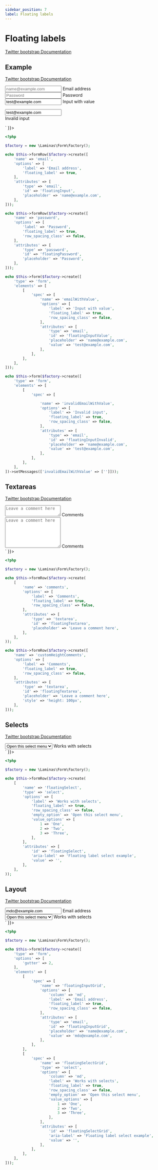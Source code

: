 ```yaml
---
sidebar_position: 7
label: Floating labels
---
```



# Floating labels

[Twitter bootstrap Documentation](https://getbootstrap.com/docs/5.1/forms/floating-labels)

## Example

[Twitter bootstrap Documentation](https://getbootstrap.com/docs/5.1/forms/floating-labels/#example)

<Tabs>
<TabItem value="result" label="Result" default>
  <HtmlCode bootstrapVersion="5.1">
      <div dangerouslySetInnerHTML={{ __html: `<div class="form-floating mb-3">
    <input class="form-control" id="floatingInput" name="email" placeholder="name@example.com" type="email" value="">
    <label for="floatingInput">Email address</label>
</div>
<div class="form-floating">
    <input class="form-control" id="floatingPassword" name="password" placeholder="Password" type="password" value="">
    <label for="floatingPassword">Password</label>
</div>
<form id="form" method="POST" name="form" role="form">
    <div class="form-floating">
        <input class="form-control" id="floatingInputValue" name="emailWithValue" placeholder="name@example.com" type="email" value="test@example.com">
        <label for="floatingInputValue">Input with value</label>
    </div>
</form>
<form class="was-validated" id="form" method="POST" name="form" role="form">
    <div class="form-floating has-error">
        <input class="form-control is-invalid" id="floatingInputInvalid" name="invalidEmailWithValue" placeholder="name@example.com" type="email" value="test@example.com">
        <div class="invalid-feedback"></div>
        <label for="floatingInputInvalid">Invalid input</label>
    </div>
</form>` }}></div>
  </HtmlCode>
</TabItem>
<TabItem value="source" label="Source">

```php
<?php

$factory = new \Laminas\Form\Factory();

echo $this->formRow($factory->create([
    'name' => 'email',
    'options' => [
        'label' => 'Email address',
        'floating_label' => true,
    ],
    'attributes' => [
        'type' => 'email',
        'id' => 'floatingInput',
        'placeholder' => 'name@example.com',
    ],
]));

echo $this->formRow($factory->create([
    'name' => 'password',
    'options' => [
        'label' => 'Password',
        'floating_label' => true,
        'row_spacing_class' => false,
    ],
    'attributes' => [
        'type' => 'password',
        'id' => 'floatingPassword',
        'placeholder' => 'Password',
    ],
]));

echo $this->form($factory->create([
    'type' => 'form',
    'elements' => [
        [
            'spec' => [
                'name' => 'emailWithValue',
                'options' => [
                    'label' => 'Input with value',
                    'floating_label' => true,
                    'row_spacing_class' => false,
                ],
                'attributes' => [
                    'type' => 'email',
                    'id' => 'floatingInputValue',
                    'placeholder' => 'name@example.com',
                    'value' => 'test@example.com',
                ],
            ],
        ],
    ],
]));

echo $this->form($factory->create([
    'type' => 'form',
    'elements' => [
        [
            'spec' => [

                'name' => 'invalidEmailWithValue',
                'options' => [
                    'label' => 'Invalid input',
                    'floating_label' => true,
                    'row_spacing_class' => false,
                ],
                'attributes' => [
                    'type' => 'email',
                    'id' => 'floatingInputInvalid',
                    'placeholder' => 'name@example.com',
                    'value' => 'test@example.com',
                ],
            ],
        ],
    ],
])->setMessages(['invalidEmailWithValue' => ['']]));
```

</TabItem>
</Tabs>

## Textareas

[Twitter bootstrap Documentation](https://getbootstrap.com/docs/5.1/forms/floating-labels/#textareas)

<Tabs>
<TabItem value="result" label="Result" default>
  <HtmlCode bootstrapVersion="5.1">
      <div dangerouslySetInnerHTML={{ __html: `<div class="form-floating">
    <textarea class="form-control" id="floatingTextarea" name="comments" placeholder="Leave a comment here"></textarea>
    <label for="floatingTextarea">Comments</label>
</div>
<div class="form-floating">
    <textarea class="form-control" id="floatingTextarea" name="customHeightComments" placeholder="Leave a comment here" style="height: 100px;"></textarea>
    <label for="floatingTextarea">Comments</label>
</div>` }}></div>
  </HtmlCode>
</TabItem>
<TabItem value="source" label="Source">

```php
<?php

$factory = new \Laminas\Form\Factory();

echo $this->formRow($factory->create(
    [
        'name' => 'comments',
        'options' => [
            'label' => 'Comments',
            'floating_label' => true,
            'row_spacing_class' => false,
        ],
        'attributes' => [
            'type' => 'textarea',
            'id' => 'floatingTextarea',
            'placeholder' => 'Leave a comment here',
        ],
    ],
));

echo $this->formRow($factory->create([
    'name' => 'customHeightComments',
    'options' => [
        'label' => 'Comments',
        'floating_label' => true,
        'row_spacing_class' => false,
    ],
    'attributes' => [
        'type' => 'textarea',
        'id' => 'floatingTextarea',
        'placeholder' => 'Leave a comment here',
        'style' => 'height: 100px',
    ],
]));
```

</TabItem>
</Tabs>

## Selects

[Twitter bootstrap Documentation](https://getbootstrap.com/docs/5.1/forms/floating-labels/#selects)

<Tabs>
<TabItem value="result" label="Result" default>
  <HtmlCode bootstrapVersion="5.1">
      <div dangerouslySetInnerHTML={{ __html: `<div class="form-floating">
    <select aria-label="Floating label select example" class="form-select" id="floatingSelect" name="floatingSelect">
        <option selected value="">Open this select menu</option>
        <option value="1">One</option>
        <option value="2">Two</option>
        <option value="3">Three</option>
    </select>
    <label for="floatingSelect">Works with selects</label>
</div>` }}></div>
  </HtmlCode>
</TabItem>
<TabItem value="source" label="Source">

```php
<?php

$factory = new \Laminas\Form\Factory();

echo $this->formRow($factory->create(
    [
        'name' => 'floatingSelect',
        'type' => 'select',
        'options' => [
            'label' => 'Works with selects',
            'floating_label' => true,
            'row_spacing_class' => false,
            'empty_option' => 'Open this select menu',
            'value_options' => [
                1 => 'One',
                2 => 'Two',
                3 => 'Three',
            ],
        ],
        'attributes' => [
            'id' => 'floatingSelect',
            'aria-label' => 'Floating label select example',
            'value' => '',
        ],
    ],
));
```

</TabItem>
</Tabs>

## Layout

[Twitter bootstrap Documentation](https://getbootstrap.com/docs/5.1/forms/floating-labels/#layout)

<Tabs>
<TabItem value="result" label="Result" default>
  <HtmlCode bootstrapVersion="5.1">
      <div dangerouslySetInnerHTML={{ __html: `<form id="form" method="POST" name="form" role="form">
    <div class="g-2 row">
        <div class="col-md form-floating">
            <input class="form-control" id="floatingInputGrid" name="floatingInputGrid" placeholder="name@example.com" type="email" value="mdo@example.com">
            <label for="floatingInputGrid">Email address</label>
        </div>
        <div class="col-md form-floating">
            <select aria-label="Floating label select example" class="form-select" id="floatingSelectGrid" name="floatingSelectGrid">
                <option selected value="">Open this select menu</option>
                <option value="1">One</option>
                <option value="2">Two</option>
                <option value="3">Three</option>
            </select>
            <label for="floatingSelectGrid">Works with selects</label>
        </div>
    </div>
</form>` }}></div>
  </HtmlCode>
</TabItem>
<TabItem value="source" label="Source">

```php
<?php

$factory = new \Laminas\Form\Factory();

echo $this->form($factory->create([
    'type' => 'form',
    'options' => [
        'gutter' => 2,
    ],
    'elements' => [
        [
            'spec' => [
                'name' => 'floatingInputGrid',
                'options' => [
                    'column' => 'md',
                    'label' => 'Email address',
                    'floating_label' => true,
                    'row_spacing_class' => false,
                ],
                'attributes' => [
                    'type' => 'email',
                    'id' => 'floatingInputGrid',
                    'placeholder' => 'name@example.com',
                    'value' => 'mdo@example.com',
                ],
            ],
        ],
        [
            'spec' => [
                'name' => 'floatingSelectGrid',
                'type' => 'select',
                'options' => [
                    'column' => 'md',
                    'label' => 'Works with selects',
                    'floating_label' => true,
                    'row_spacing_class' => false,
                    'empty_option' => 'Open this select menu',
                    'value_options' => [
                        1 => 'One',
                        2 => 'Two',
                        3 => 'Three',
                    ],
                ],
                'attributes' => [
                    'id' => 'floatingSelectGrid',
                    'aria-label' => 'Floating label select example',
                    'value' => '',
                ],
            ],
        ],
    ],
]));
```

</TabItem>
</Tabs>

